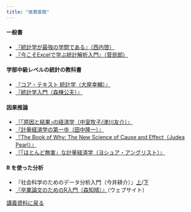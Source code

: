 ```yaml
---
title: "推薦書籍"
---
```


#### 一般書

- <a href="https://www.diamond.co.jp/book/9784478022214.html" target="_blank">『統計学が最強の学問である』（西内啓）</a>
- <a href="https://www.ohmsha.co.jp/book/9784274232350/" target="_blank">『今こそExcelで学ぶ統計解析入門』（菅民郎）</a>

#### 学部中級レベルの統計の教科書

- <a href="https://www.saiensu.co.jp/search/?isbn=978-4-88384-050-2&y=2003" target="_blank">『コア・テキスト 統計学（大屋幸輔）』</a>
- <a href="https://www.saiensu.co.jp/search/?isbn=978-4-88384-017-5&y=2000" target="_blank">『統計学入門（森棟公夫）』</a>

#### 因果推論

- <a href="https://www.diamond.co.jp/book/9784478039472.html" target="_blank">『｢原因と結果｣の経済学（中室牧子/津川友介）』</a>
- <a href="https://www.yuhikaku.co.jp/books/detail/9784641150287" target="_blank">『計量経済学の第一歩（田中隆一）』</a>
- <a href="https://www.amazon.co.jp/Book-Why-Science-Cause-Effect/dp/046509760X" target="_blank">『The Book of Why: The New Science of Cause and Effect（Judea Pearl）』</a>
- <a href="https://shorturl.at/nRiir" target="_blank">『「ほとんど無害」な計量経済学（ヨシュア・アングリスト）』</a>

#### R を使った分析

- 『社会科学のためのデータ分析入門（今井耕介）』<a href="https://www.iwanami.co.jp/book/b352348.html" target="_blank">上</a>/<a href="https://www.iwanami.co.jp/book/b352363.html" target="_blank">下</a>
- <a href="https://tomoecon.github.io/R_for_graduate_thesis/" target="_blank">『卒業論文のためのR入門（森知晴）』</a>（ウェブサイト）

[講義資料に戻る](index.html)
